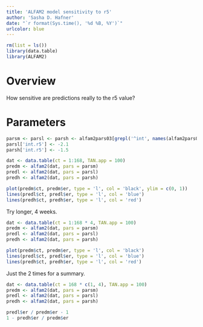 ```yaml
---
title: 'ALFAM2 model sensitivity to r5'
author: 'Sasha D. Hafner'
date: "`r format(Sys.time(), '%d %B, %Y')`"
urlcolor: blue
---
```


```r
rm(list = ls())
library(data.table)
library(ALFAM2)
```

# Overview
How sensitive are predictions really to the r5 value?

# Parameters

```r
parsm <- parsl <- parsh <- alfam2pars03[grepl('^int', names(alfam2pars03))]
parsl['int.r5'] <- -2.1
parsh['int.r5'] <- -1.5
```

```r
dat <- data.table(ct = 1:168, TAN.app = 100)
predm <- alfam2(dat, pars = parsm)
predl <- alfam2(dat, pars = parsl)
predh <- alfam2(dat, pars = parsh)
```

```r
plot(predm$ct, predm$er, type = 'l', col = 'black', ylim = c(0, 1))
lines(predl$ct, predl$er, type = 'l', col = 'blue')
lines(predh$ct, predh$er, type = 'l', col = 'red')
```

Try longer, 4 weeks.

```r
dat <- data.table(ct = 1:168 * 4, TAN.app = 100)
predm <- alfam2(dat, pars = parsm)
predl <- alfam2(dat, pars = parsl)
predh <- alfam2(dat, pars = parsh)
```

```r
plot(predm$ct, predm$er, type = 'l', col = 'black')
lines(predl$ct, predl$er, type = 'l', col = 'blue')
lines(predh$ct, predh$er, type = 'l', col = 'red')
```

Just the 2 times for a summary.

```r
dat <- data.table(ct = 168 * c(1, 4), TAN.app = 100)
predm <- alfam2(dat, pars = parsm)
predl <- alfam2(dat, pars = parsl)
predh <- alfam2(dat, pars = parsh)
```

```r
predl$er / predm$er - 1
1 - predh$er / predm$er
```






